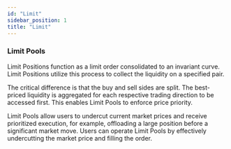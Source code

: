 ```yaml
---
id: "Limit"
sidebar_position: 1
title: "Limit"
---
```


### Limit Pools

Limit Positions function as a limit order consolidated to an invariant curve. Limit Positions utilize this process to collect the liquidity on a specified pair. 

The critical difference is that the buy and sell sides are split. The best-priced liquidity is aggregated for each respective trading direction to be accessed first.
This enables Limit Pools to enforce price priority.

Limit Pools allow users to undercut current market prices and receive prioritized execution, for example, offloading a large position before a significant market move. Users can operate Limit Pools by effectively undercutting the market price and filling the order. 
